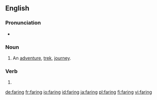 ==English==
===Pronunciation===
* {{homophones|lang=en|fairing}}

===Noun===
{{en-noun}}

# An [[adventure]], [[trek]], [[journey]].

===Verb===
{{head|en}}

#{{present participle of|fare|lang=en}}

[[de:faring]]
[[fr:faring]]
[[io:faring]]
[[id:faring]]
[[ja:faring]]
[[pl:faring]]
[[fi:faring]]
[[vi:faring]]